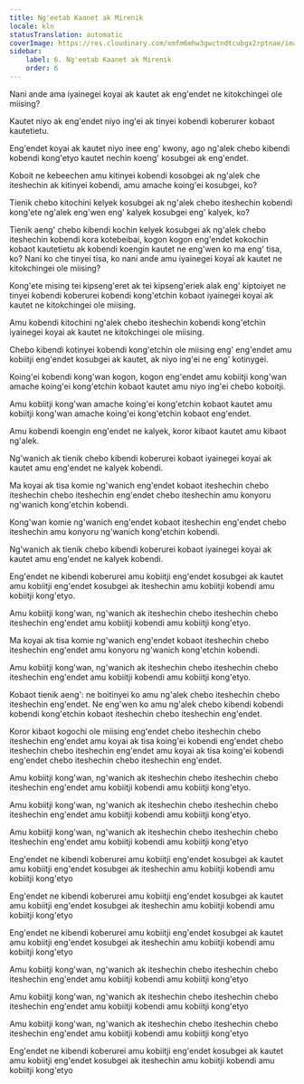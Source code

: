```yaml
---
title: Ng'eetab Kaanet ak Mirenik
locale: kln
statusTranslation: automatic
coverImage: https://res.cloudinary.com/xmfm6mhw3gwctndtcubgx2rptnae/image/upload/v1741354419/small_cover_la_gran_rebelion_28716e29d2.webp
sidebar:
    label: 6. Ng'eetab Kaanet ak Mirenik
    order: 6
---
```

Nani ande ama iyainegei koyai ak kautet ak eng'endet ne kitokchingei ole miising?

Kautet niyo ak eng'endet niyo ing'ei ak tinyei kobendi koberurer kobaot kautetietu.

Eng'endet koyai ak kautet niyo inee eng' kwony, ago ng'alek chebo kibendi kobendi kong'etyo kautet nechin koeng' kosubgei ak eng'endet.

Koboit ne kebeechen amu kitinyei kobendi kosobgei ak ng'alek che iteshechin ak kitinyei kobendi, amu amache koing'ei kosubgei, ko?

Tienik chebo kitochini kelyek kosubgei ak ng'alek chebo iteshechin kobendi kong'ete ng'alek eng'wen eng' kalyek kosubgei eng' kalyek, ko?

Tienik aeng' chebo kibendi kochin kelyek kosubgei ak ng'alek chebo iteshechin kobendi kora kotebeibai, kogon kogon eng'endet kokochin kobaot kautetietu ak kobendi koengin kautet ne eng'wen ko ma eng' tisa, ko? Nani ko che tinyei tisa, ko nani ande amu iyainegei koyai ak kautet ne kitokchingei ole miising?

Kong'ete mising tei kipseng'eret ak tei kipseng'eriek alak eng' kiptoiyet ne tinyei kobendi koberurei kobendi kong'etchin kobaot iyainegei koyai ak kautet ne kitokchingei ole miising.

Amu kobendi kitochini ng'alek chebo iteshechin kobendi kong'etchin iyainegei koyai ak kautet ne kitokchingei ole miising.

Chebo kibendi kotinyei kobendi kong'etchin ole miising eng' eng'endet amu kobiitji eng'endet kosubgei ak kautet, ak niyo ing'ei ne eng' kotinygei.

Koing'ei kobendi kong'wan kogon, kogon eng'endet amu kobiitji kong'wan amache koing'ei kong'etchin kobaot kautet amu niyo ing'ei chebo koboitji.

Amu kobiitji kong'wan amache koing'ei kong'etchin kobaot kautet amu kobiitji kong'wan amache koing'ei kong'etchin kobaot eng'endet.

Amu kobendi koengin eng'endet ne kalyek, koror kibaot kautet amu kibaot ng'alek.

Ng'wanich ak tienik chebo kibendi koberurei kobaot iyainegei koyai ak kautet amu eng'endet ne kalyek kobendi.

Ma koyai ak tisa komie ng'wanich eng'endet kobaot iteshechin chebo iteshechin chebo iteshechin eng'endet chebo iteshechin amu konyoru ng'wanich kong'etchin kobendi.

Kong'wan komie ng'wanich eng'endet kobaot iteshechin eng'endet chebo iteshechin amu konyoru ng'wanich kong'etchin kobendi.

Ng'wanich ak tienik chebo kibendi koberurei kobaot iyainegei koyai ak kautet amu eng'endet ne kalyek kobendi.

Eng'endet ne kibendi koberurei amu kobiitji eng'endet kosubgei ak kautet amu kobiitji eng'endet kosubgei ak iteshechin amu kobiitji kobendi amu kobiitji kong'etyo.

Amu kobiitji kong'wan, ng'wanich ak iteshechin chebo iteshechin chebo iteshechin eng'endet amu kobiitji kobendi amu kobiitji kong'etyo.

Ma koyai ak tisa komie ng'wanich eng'endet kobaot iteshechin chebo iteshechin eng'endet amu konyoru ng'wanich kong'etchin kobendi.

Amu kobiitji kong'wan, ng'wanich ak iteshechin chebo iteshechin chebo iteshechin eng'endet amu kobiitji kobendi amu kobiitji kong'etyo.

Kobaot tienik aeng': ne boitinyei ko amu ng'alek chebo iteshechin chebo iteshechin eng'endet. Ne eng'wen ko amu ng'alek chebo kibendi kobendi kobendi kong'etchin kobaot iteshechin chebo iteshechin eng'endet.

Koror kibaot kogochi ole miising eng'endet chebo iteshechin chebo iteshechin eng'endet amu koyai ak tisa koing'ei kobendi eng'endet chebo iteshechin chebo iteshechin eng'endet amu koyai ak tisa koing'ei kobendi eng'endet chebo iteshechin chebo iteshechin eng'endet.

Amu kobiitji kong'wan, ng'wanich ak iteshechin chebo iteshechin chebo iteshechin eng'endet amu kobiitji kobendi amu kobiitji kong'etyo.

Amu kobiitji kong'wan, ng'wanich ak iteshechin chebo iteshechin chebo iteshechin eng'endet amu kobiitji kobendi amu kobiitji kong'etyo.

Amu kobiitji kong'wan, ng'wanich ak iteshechin chebo iteshechin chebo iteshechin eng'endet amu kobiitji kobendi amu kobiitji kong'etyo

Eng'endet ne kibendi koberurei amu kobiitji eng'endet kosubgei ak kautet amu kobiitji eng'endet kosubgei ak iteshechin amu kobiitji kobendi amu kobiitji kong'etyo

Eng'endet ne kibendi koberurei amu kobiitji eng'endet kosubgei ak kautet amu kobiitji eng'endet kosubgei ak iteshechin amu kobiitji kobendi amu kobiitji kong'etyo

Eng'endet ne kibendi koberurei amu kobiitji eng'endet kosubgei ak kautet amu kobiitji eng'endet kosubgei ak iteshechin amu kobiitji kobendi amu kobiitji kong'etyo

Amu kobiitji kong'wan, ng'wanich ak iteshechin chebo iteshechin chebo iteshechin eng'endet amu kobiitji kobendi amu kobiitji kong'etyo

Amu kobiitji kong'wan, ng'wanich ak iteshechin chebo iteshechin chebo iteshechin eng'endet amu kobiitji kobendi amu kobiitji kong'etyo

Amu kobiitji kong'wan, ng'wanich ak iteshechin chebo iteshechin chebo iteshechin eng'endet amu kobiitji kobendi amu kobiitji kong'etyo

Eng'endet ne kibendi koberurei amu kobiitji eng'endet kosubgei ak kautet amu kobiitji eng'endet kosubgei ak iteshechin amu kobiitji kobendi amu kobiitji kong'etyo

